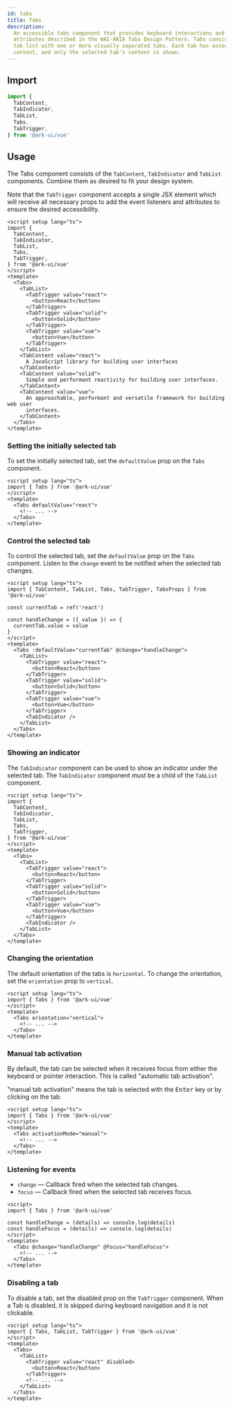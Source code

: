 ```yaml
---
id: tabs
title: Tabs
description:
  An accessible tabs component that provides keyboard interactions and ARIA
  attributes described in the WAI-ARIA Tabs Design Pattern. Tabs consist of a
  tab list with one or more visually separated tabs. Each tab has associated
  content, and only the selected tab's content is shown.
---
```



## Import

```ts
import {
  TabContent,
  TabIndicator,
  TabList,
  Tabs,
  TabTrigger,
} from '@ark-ui/vue'
```

## Usage

The Tabs component consists of the `TabContent`, `TabIndicator` and `TabList`
components. Combine them as desired to fit your design system.

Note that the `TabTrigger` component accepts a single JSX element which will
receive all necessary props to add the event listeners and attributes to ensure
the desired accessibility.

```vue
<script setup lang="ts">
import {
  TabContent,
  TabIndicator,
  TabList,
  Tabs,
  TabTrigger,
} from '@ark-ui/vue'
</script>
<template>
  <Tabs>
    <TabList>
      <TabTrigger value="react">
        <button>React</button>
      </TabTrigger>
      <TabTrigger value="solid">
        <button>Solid</button>
      </TabTrigger>
      <TabTrigger value="vue">
        <button>Vue</button>
      </TabTrigger>
    </TabList>
    <TabContent value="react">
      A JavaScript library for building user interfaces
    </TabContent>
    <TabContent value="solid">
      Simple and performant reactivity for building user interfaces.
    </TabContent>
    <TabContent value="vue">
      An approachable, performant and versatile framework for building web user
      interfaces.
    </TabContent>
  </Tabs>
</template>
```

### Setting the initially selected tab

To set the initially selected tab, set the `defaultValue` prop on the `Tabs`
component.

```vue
<script setup lang="ts">
import { Tabs } from '@ark-ui/vue'
</script>
<template>
  <Tabs defaultValue="react">
    <!-- ... -->
  </Tabs>
</template>
```

### Control the selected tab

To control the selected tab, set the `defaultValue` prop on the `Tabs`
component. Listen to the `change` event to be notified when the selected tab
changes.

```vue
<script setup lang="ts">
import { TabContent, TabList, Tabs, TabTrigger, TabsProps } from '@ark-ui/vue'

const currentTab = ref('react')

const handleChange = ({ value }) => {
  currentTab.value = value
}
</script>
<template>
  <Tabs :defaultValue="currentTab" @change="handleChange">
    <TabList>
      <TabTrigger value="react">
        <button>React</button>
      </TabTrigger>
      <TabTrigger value="solid">
        <button>Solid</button>
      </TabTrigger>
      <TabTrigger value="vue">
        <button>Vue</button>
      </TabTrigger>
      <TabIndicator />
    </TabList>
  </Tabs>
</template>
```

### Showing an indicator

The `TabIndicator` component can be used to show an indicator under the selected
tab. The `TabIndicator` component must be a child of the `TabList` component.

```vue {12}
<script setup lang="ts">
import {
  TabContent,
  TabIndicator,
  TabList,
  Tabs,
  TabTrigger,
} from '@ark-ui/vue'
</script>
<template>
  <Tabs>
    <TabList>
      <TabTrigger value="react">
        <button>React</button>
      </TabTrigger>
      <TabTrigger value="solid">
        <button>Solid</button>
      </TabTrigger>
      <TabTrigger value="vue">
        <button>Vue</button>
      </TabTrigger>
      <TabIndicator />
    </TabList>
  </Tabs>
</template>
```

### Changing the orientation

The default orientation of the tabs is `horizontal`. To change the orientation,
set the `orientation` prop to `vertical`.

```vue
<script setup lang="ts">
import { Tabs } from '@ark-ui/vue'
</script>
<template>
  <Tabs orientation="vertical">
    <!-- ... -->
  </Tabs>
</template>
```

### Manual tab activation

By default, the tab can be selected when it receives focus from either the
keyboard or pointer interaction. This is called "automatic tab activation".

"manual tab activation" means the tab is selected with the <kbd>Enter</kbd> key
or by clicking on the tab.

```vue
<script setup lang="ts">
import { Tabs } from '@ark-ui/vue'
</script>
<template>
  <Tabs activationMode="manual">
    <!-- ... -->
  </Tabs>
</template>
```

### Listening for events

- `change` — Callback fired when the selected tab changes.
- `focus` — Callback fired when the selected tab receives focus.

```vue
<script>
import { Tabs } from '@ark-ui/vue'

const handleChange = (details) => console.log(details)
const handleFocus = (details) => console.log(details)
</script>
<template>
  <Tabs @change="handleChange" @focus="handleFocus">
    <!-- ... -->
  </Tabs>
</template>
```

### Disabling a tab

To disable a tab, set the disabled prop on the `TabTrigger` component. When a
Tab is disabled, it is skipped during keyboard navigation and it is not
clickable.

```vue
<script setup lang="ts">
import { Tabs, TabList, TabTrigger } from '@ark-ui/vue'
</script>
<template>
  <Tabs>
    <TabList>
      <TabTrigger value="react" disabled>
        <button>React</button>
      </TabTrigger>
      <!-- ... -->
    </TabList>
  </Tabs>
</template>
```
